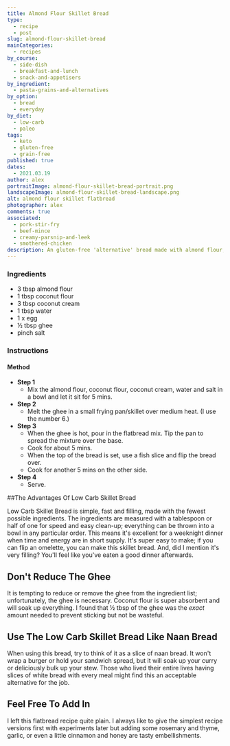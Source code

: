 ```yaml
---
title: Almond Flour Skillet Bread
type:
  - recipe
  - post
slug: almond-flour-skillet-bread
mainCategories: 
  - recipes
by_course:
  - side-dish
  - breakfast-and-lunch
  - snack-and-appetisers
by_ingredient:
  - pasta-grains-and-alternatives
by_option:
  - bread
  - everyday
by_diet:
  - low-carb
  - paleo
tags: 
  - keto
  - gluten-free
  - grain-free
published: true
dates: 
  - 2021.03.19
author: alex
portraitImage: almond-flour-skillet-bread-portrait.png
landscapeImage: almond-flour-skillet-bread-landscape.png
alt: almond flour skillet flatbread
photographer: alex
comments: true
associated: 
  - pork-stir-fry
  - beef-mince
  - creamy-parsnip-and-leek
  - smothered-chicken
description: An gluten-free 'alternative' bread made with almond flour, coconut flour and egg. So easy, it's cooked on the hob, ready in just 10 minutes!
---
```


<Ingredients>

### Ingredients
    
  - 3 tbsp almond flour
  - 1 tbsp coconut flour
  - 3 tbsp coconut cream
  - 1 tbsp water
  - 1 x egg
  - ½ tbsp ghee
  - pinch salt

</Ingredients>

<Instructions>

### Instructions

#### Method

  - **Step 1**
    - Mix the almond flour, coconut flour, coconut cream, water and salt in a bowl and let it sit for 5 mins.
  - **Step 2**
    - Melt the ghee in a small frying pan/skillet over medium heat. (I use the number 6.)
  - **Step 3**
    - When the ghee is hot, pour in the flatbread mix. Tip the pan to spread the mixture over the base.
    - Cook for about 5 mins. 
    - When the top of the bread is set, use a fish slice and flip the bread over.
    - Cook for another 5 mins on the other side.
  - **Step 4**
    - Serve.

</Instructions>

<RecipeContent>

##The Advantages Of Low Carb Skillet Bread

Low Carb Skillet Bread is simple, fast and filling, made with the fewest possible ingredients. The ingredients are measured with a tablespoon or half of one for speed and easy clean-up; everything can be thrown into a bowl in any particular order. This means it's excellent for a weeknight dinner when time and energy are in short supply. It's super easy to make; if you can flip an omelette, you can make this skillet bread. And, did I mention it's very filling? You'll feel like you've eaten a good dinner afterwards.

## Don't Reduce The Ghee

It is tempting to reduce or remove the ghee from the ingredient list; unfortunately, the ghee is necessary. Coconut flour is super absorbent and will soak up everything. I found that ½ tbsp of the ghee was the *exact* amount needed to prevent sticking but not be wasteful. 

## Use The Low Carb Skillet Bread Like Naan Bread

When using this bread, try to think of it as a slice of naan bread. It won't wrap a burger or hold your sandwich spread, but it will soak up your curry or deliciously bulk up your stew. Those who lived their entire lives having slices of white bread with every meal might find this an acceptable alternative for the job. 

## Feel Free To Add In

I left this flatbread recipe quite plain. I always like to give the simplest recipe versions first with experiments later but adding some rosemary and thyme, garlic, or even a little cinnamon and honey are tasty embellishments.

</RecipeContent>